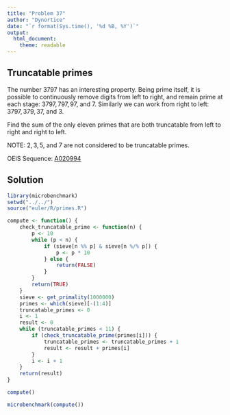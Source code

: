```yaml
---
title: "Problem 37"
author: "Dynortice"
date: "`r format(Sys.time(), '%d %B, %Y')`"
output:
  html_document:
    theme: readable
---
```

## Truncatable primes

The number $3797$ has an interesting property. Being prime itself, it is possible to continuously remove digits from left to right, and remain prime at each stage: $3797, 797, 97$, and $7$. Similarly we can work from right to left: $3797, 379, 37$, and $3$.

Find the sum of the only eleven primes that are both truncatable from left to right and right to left.

NOTE: $2, 3, 5$, and $7$ are not considered to be truncatable primes.

OEIS Sequence: [A020994](https://oeis.org/A020994)

## Solution

```r
library(microbenchmark)
setwd("../../")
source("euler/R/primes.R")
```
```r
compute <- function() {
    check_truncatable_prime <- function(n) {
        p <- 10
        while (p < n) {
            if (sieve[n %% p] & sieve[n %/% p]) {
                p <- p * 10
            } else {
                return(FALSE)
            }
        }
        return(TRUE)
    }
    sieve <- get_primality(1000000)
    primes <- which(sieve)[-(1:4)]
    truncatable_primes <- 0
    i <- 1
    result <- 0
    while (truncatable_primes < 11) {
        if (check_truncatable_prime(primes[i])) {
            truncatable_primes <- truncatable_primes + 1
            result <- result + primes[i]
        }
        i <- i + 1
    }
    return(result)
}
```
```r
compute()
```
```r
microbenchmark(compute())
```
